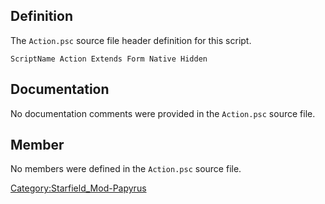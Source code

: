 {{Script_Object_Summary
| title = Action
| name = [[SFM:Script-Action|Action]]
| extends = [[SFM:Script-Form|Form]] → [[SFM:Script-ScriptObject|ScriptObject]]
| flags = Native, Hidden
}}


== Definition ==
The <code>Action.psc</code> source file header definition for this script.

<source lang="papyrus">
ScriptName Action Extends Form Native Hidden
</source>


== Documentation ==
No documentation comments were provided in the <code>Action.psc</code> source file.


== Member ==
No members were defined in the <code>Action.psc</code> source file.


[[Category:Starfield_Mod-Papyrus]]
